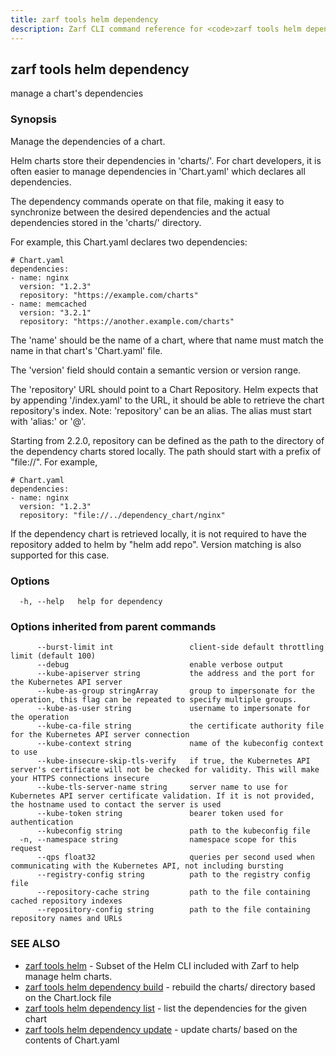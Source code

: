 ```yaml
---
title: zarf tools helm dependency
description: Zarf CLI command reference for <code>zarf tools helm dependency</code>.
---
```


## zarf tools helm dependency

manage a chart's dependencies

### Synopsis


Manage the dependencies of a chart.

Helm charts store their dependencies in 'charts/'. For chart developers, it is
often easier to manage dependencies in 'Chart.yaml' which declares all
dependencies.

The dependency commands operate on that file, making it easy to synchronize
between the desired dependencies and the actual dependencies stored in the
'charts/' directory.

For example, this Chart.yaml declares two dependencies:

    # Chart.yaml
    dependencies:
    - name: nginx
      version: "1.2.3"
      repository: "https://example.com/charts"
    - name: memcached
      version: "3.2.1"
      repository: "https://another.example.com/charts"


The 'name' should be the name of a chart, where that name must match the name
in that chart's 'Chart.yaml' file.

The 'version' field should contain a semantic version or version range.

The 'repository' URL should point to a Chart Repository. Helm expects that by
appending '/index.yaml' to the URL, it should be able to retrieve the chart
repository's index. Note: 'repository' can be an alias. The alias must start
with 'alias:' or '@'.

Starting from 2.2.0, repository can be defined as the path to the directory of
the dependency charts stored locally. The path should start with a prefix of
"file://". For example,

    # Chart.yaml
    dependencies:
    - name: nginx
      version: "1.2.3"
      repository: "file://../dependency_chart/nginx"

If the dependency chart is retrieved locally, it is not required to have the
repository added to helm by "helm add repo". Version matching is also supported
for this case.


### Options

```
  -h, --help   help for dependency
```

### Options inherited from parent commands

```
      --burst-limit int                 client-side default throttling limit (default 100)
      --debug                           enable verbose output
      --kube-apiserver string           the address and the port for the Kubernetes API server
      --kube-as-group stringArray       group to impersonate for the operation, this flag can be repeated to specify multiple groups.
      --kube-as-user string             username to impersonate for the operation
      --kube-ca-file string             the certificate authority file for the Kubernetes API server connection
      --kube-context string             name of the kubeconfig context to use
      --kube-insecure-skip-tls-verify   if true, the Kubernetes API server's certificate will not be checked for validity. This will make your HTTPS connections insecure
      --kube-tls-server-name string     server name to use for Kubernetes API server certificate validation. If it is not provided, the hostname used to contact the server is used
      --kube-token string               bearer token used for authentication
      --kubeconfig string               path to the kubeconfig file
  -n, --namespace string                namespace scope for this request
      --qps float32                     queries per second used when communicating with the Kubernetes API, not including bursting
      --registry-config string          path to the registry config file
      --repository-cache string         path to the file containing cached repository indexes
      --repository-config string        path to the file containing repository names and URLs
```

### SEE ALSO

* [zarf tools helm](/cli/commands/zarf_tools_helm/)	 - Subset of the Helm CLI included with Zarf to help manage helm charts.
* [zarf tools helm dependency build](/cli/commands/zarf_tools_helm_dependency_build/)	 - rebuild the charts/ directory based on the Chart.lock file
* [zarf tools helm dependency list](/cli/commands/zarf_tools_helm_dependency_list/)	 - list the dependencies for the given chart
* [zarf tools helm dependency update](/cli/commands/zarf_tools_helm_dependency_update/)	 - update charts/ based on the contents of Chart.yaml
